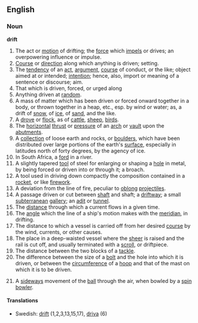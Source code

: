 ==English==

===Noun===

'''drift'''

#The act or [[motion]] of drifting; the [[force]] which [[impel]]s or drives; an overpowering influence or impulse.
#[[Course]] or [[direction]] along which anything is driven; setting.
#The [[tendency]] of an [[act]], [[argument]], [[course]] of conduct, or the like; object aimed at or intended; [[intention]]; hence, also, import or meaning of a sentence or discourse; aim.
#That which is driven, forced, or urged along
#Anything driven at [[random]].
#A mass of matter which has been driven or forced onward together in a body, or thrown together in a heap, etc., esp. by wind or water; as, a drift of [[snow]], of [[ice]], of [[sand]], and the like.
#A [[drove]] or [[flock]], as of [[cattle]], [[sheep]], [[bird]]s.
#The [[horizontal]] [[thrust]] or [[pressure]] of an [[arch]] or [[vault]] upon the [[abutment]]s.
#A [[collection]] of loose earth and rocks, or [[boulder]]s, which have been distributed over large portions of the earth's [[surface]], especially in latitudes north of forty degrees, by the agency of ice.
#In South Africa, a [[ford]] in a river.
#A slightly tapered [[tool]] of steel for enlarging or shaping a [[hole]] in metal, by being forced or driven into or through it; a broach.
#A tool used in driving down compactly the composition contained in a [[rocket]], or like [[firework]].
#A deviation from the line of fire, peculiar to [[oblong]] [[projectile]]s.
#A passage driven or cut between [[shaft]] and shaft; a [[driftway]]; a small [[subterranean]] [[gallery]]; an [[adit]] or [[tunnel]].
#The [[distance]] through which a current flows in a given time.
#The [[angle]] which the line of a ship's motion makes with the [[meridian]], in drifting.
#The distance to which a vessel is carried off from her desired [[course]] by the wind, currents, or other causes.
#The place in a deep-waisted vessel where the [[sheer]] is raised and the rail is cut off, and usually terminated with a [[scroll]], or driftpiece.
#The distance between the two blocks of a [[tackle]].
#The difference between the size of a [[bolt]] and the hole into which it is driven, or between the [[circumference]] of a [[hoop]] and that of the mast on which it is to be driven.
#{{cricket}} A [[sideways]] movement of the [[ball]] through the air, when bowled by a [[spin bowler]].

====Translations====
*Swedish: [[drift#Swedish|drift]] (1,2,3,13,15,17), [[driva]] (6)